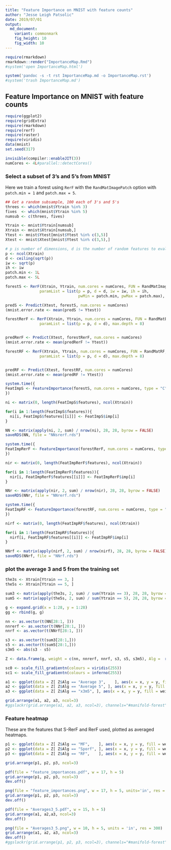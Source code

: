 ```yaml
---
title: "Feature Importance on MNIST with feature counts"
author: "Jesse Leigh Patsolic"
date: 2019/07/01
output:
  md_document:
    variant: commonmark
    fig_height: 10
    fig_width: 10
---
```


<!--
### ### INITIAL COMMENTS HERE ###
###
### Jesse Leigh Patsolic
### 2019
### S.D.G
#
-->

```r
require(rmarkdown)
rmarkdown::render("ImportanceMap.Rmd")
#system('open ImportanceMap.html')

system('pandoc -s -t rst ImportanceMap.md -o ImportanceMap.rst')
#system('trash ImportanceMap.md')
```

<style type="text/css">
.table {
    width: 40%;
}
tr:hover {background-color:#f5f5f5;}
</style>

## Feature Importance on MNIST with feature counts

```r
require(ggplot2)
require(gridExtra)
require(rmarkdown)
require(rerf)
require(raster)
require(viridis)
data(mnist)
set.seed(317)

invisible(compiler::enableJIT(3))
numCores <- 4L#parallel::detectCores()
```

### Select a subset of 3's and 5's from MNIST


Here we train a forest using `RerF` with the `RandMatImagePatch` option
with `patch.min = 1` and `patch.max = 5`.

```r
## Get a random subsample, 100 each of 3's and 5's
threes <- which(mnist$Ytrain %in% 3)
fives  <- which(mnist$Ytrain %in% 5)
numsub <- c(threes, fives)

Ytrain <- mnist$Ytrain[numsub]
Xtrain <- mnist$Xtrain[numsub,]
Ytest <- mnist$Ytest[mnist$Ytest %in% c(3,5)]
Xtest <- mnist$Xtest[mnist$Ytest %in% c(3,5),]
```

```r
# p is number of dimensions, d is the number of random features to evaluate, iw is image width, ih is image height, patch.min is min width of square patch to sample pixels from, and patch.max is the max width of square patch
p <- ncol(Xtrain)
d <- ceiling(sqrt(p))
iw <- sqrt(p)
ih <- iw
patch.min <- 1L
patch.max <- 5L

forestS <- RerF(Xtrain, Ytrain, num.cores = numCores, FUN = RandMatImagePatch,
               paramList = list(p = p, d = d, iw = iw, ih = ih,
                                pwMin = patch.min, pwMax = patch.max), max.depth = 8)

predS <- Predict(Xtest, forestS, num.cores = numCores)
(mnist.error.rate <- mean(predS != Ytest))
```

```r
forestRerF <- RerF(Xtrain, Ytrain, num.cores = numCores, FUN = RandMatBinary,
               paramList = list(p = p, d = d), max.depth = 8)


predRerF <- Predict(Xtest, forestRerF, num.cores = numCores)
(mnist.error.rate <- mean(predRerF != Ytest))
```

```r
forestRF <- RerF(Xtrain, Ytrain, num.cores = numCores, FUN = RandMatRF,
               paramList = list(p = p, d = d), max.depth = 8)


predRF <- Predict(Xtest, forestRF, num.cores = numCores)
(mnist.error.rate <- mean(predRF != Ytest))
```

```r
system.time({
FeatImpS <- FeatureImportance(forestS, num.cores = numCores, type = "C")
})

ni <- matrix(0, length(FeatImpS$features), ncol(Xtrain))

for(i in 1:length(FeatImpS$features)){
  ni[i, FeatImpS$features[[i]]] <- FeatImpS$imp[i]
}

NN <- matrix(apply(ni, 2, sum) / nrow(ni), 28, 28, byrow = FALSE)
saveRDS(NN, file = "NNsrerf.rds")

system.time({
FeatImpRerF <- FeatureImportance(forestRerF, num.cores = numCores, type = "C")
})

nir <- matrix(0, length(FeatImpRerF$features), ncol(Xtrain))

for(i in 1:length(FeatImpRerF$features)){
  nir[i, FeatImpRerF$features[[i]]] <- FeatImpRerF$imp[i]
}

NNr <- matrix(apply(nir, 2, sum) / nrow(nir), 28, 28, byrow = FALSE)
saveRDS(NNr, file = "NNrerf.rds")

system.time({
FeatImpRF <- FeatureImportance(forestRF, num.cores = numCores, type = "C")
})

nirf <- matrix(0, length(FeatImpRF$features), ncol(Xtrain))

for(i in 1:length(FeatImpRF$features)){
  nirf[i, FeatImpRF$features[[i]]] <- FeatImpRF$imp[i]
}

NNrf <- matrix(apply(nirf, 2, sum) / nrow(nirf), 28, 28, byrow = FALSE)
saveRDS(NNrf, file = "NNrf.rds")
```

### plot the average 3 and 5 from the training set

```r
the3s <- Xtrain[Ytrain == 3, ]
the5s <- Xtrain[Ytrain == 5, ]

sum3 <- matrix(apply(the3s, 2, sum) / sum(Ytrain == 3), 28, 28, byrow = FALSE)
sum5 <- matrix(apply(the5s, 2, sum) / sum(Ytrain == 5), 28, 28, byrow = FALSE)

g <- expand.grid(x = 1:28, y = 1:28)
gg <- rbind(g, g)

nn <- as.vector(t(NN[28:1, ]))
nnrerf <- as.vector(t(NNr[28:1, ]))
nnrf <- as.vector(t(NNrf[28:1, ]))

s3 <- as.vector(t(sum3[28:1,]))
s5 <- as.vector(t(sum5[28:1,]))
s3m5 <- abs(s3 - s5)

Z <- data.frame(g, weight = c(nn, nnrerf, nnrf, s3, s5, s3m5), Alg =  rep(c("MF", "Sporf", "RF", "Average 3", "Average 5", "x3m5"), each = length(nn)))

sc0 <- scale_fill_gradientn(colours = viridis(255))
sc1 <- scale_fill_gradientn(colours = inferno(255))

a1 <- ggplot(data = Z[ Z$Alg == "Average 3",    ], aes(x = x, y = y, fill = weight)) + geom_raster() + theme_void() + guides(fill = FALSE) + sc1 + ggtitle("Average 3")
a2 <- ggplot(data = Z[ Z$Alg == "Average 5", ], aes(x = x, y = y, fill = weight)) + geom_raster() + theme_void() + guides(fill = FALSE) + sc1 + ggtitle("Average 5")
a3 <- ggplot(data = Z[ Z$Alg == "x3m5", ], aes(x = x, y = y, fill = weight)) + geom_raster() + theme_void() + guides(fill = FALSE) + sc1 + ggtitle("abs(avg(3) - avg(5))")

grid.arrange(a1, a2, a3, ncol=3)
#ggslackr(grid.arrange(a1, a2, a3, ncol=3), channels="#manifold-forest")
```


### Feature heatmap

These are the features that S-RerF and RerF used, plotted as averaged heatmaps.

```r
p1 <- ggplot(data = Z[ Z$Alg == "MF",    ], aes(x = x, y = y, fill = weight)) + geom_raster() + theme_void() + sc1 + ggtitle("MF")
p2 <- ggplot(data = Z[ Z$Alg == "Sporf", ], aes(x = x, y = y, fill = weight)) + geom_raster() + theme_void() + sc1 + ggtitle("Sporf")
p3 <- ggplot(data = Z[ Z$Alg == "RF",    ], aes(x = x, y = y, fill = weight)) + geom_raster() + theme_void() + sc1 + ggtitle("RF")

grid.arrange(p1, p2, p3, ncol=3)
```


```r
pdf(file = "feature_importances.pdf", w = 17, h = 5)
grid.arrange(p1, p2, p3, ncol=3)
dev.off()

png(file = "feature_importances.png", w = 17, h = 5, units='in', res = 300)
grid.arrange(p1, p2, p3, ncol=3)
dev.off()

pdf(file = "Averages3_5.pdf", w = 15, h = 5)
grid.arrange(a1, a2,a3, ncol=3)
dev.off()

png(file = "Averages3_5.png", w = 10, h = 5, units = 'in', res = 300)
grid.arrange(a1, a2, a3, ncol=3)
dev.off()
#ggslackr(grid.arrange(p1, p2, p3, ncol=3), channels="#manifold-forest")
```

<!--
#   Time:
##  Working status:
### Comments:
####Soli Deo Gloria
-->

